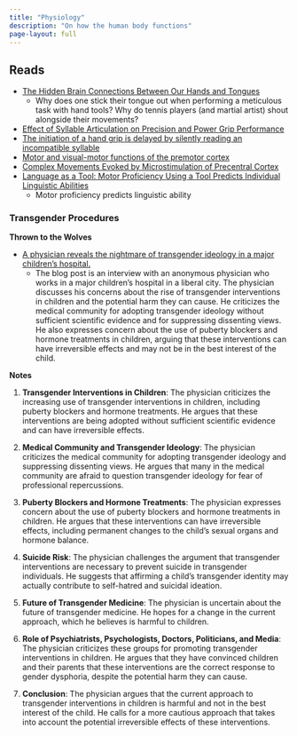 ```yaml
---
title: "Physiology"
description: "On how the human body functions"
page-layout: full
---
```


## Reads

- [The Hidden Brain Connections Between Our Hands and Tongues](https://www.quantamagazine.org/the-hidden-brain-connections-between-our-hands-and-tongues-20230828/)
    - Why does one stick their tongue out when performing a meticulous task with hand tools? Why do tennis players (and martial artist) shout alongside their movements?
- [Effect of Syllable Articulation on Precision and Power Grip Performance](https://journals.plos.org/plosone/article?id=10.1371/journal.pone.0053061)
- [The initiation of a hand grip is delayed by silently reading an incompatible syllable](https://www.researchsquare.com/article/rs-2239067/v1)
- [Motor and visual-motor functions of the premotor cortex](https://www.semanticscholar.org/paper/Motor-and-visual-motor-functions-of-the-premotor-Rizzolatti/72f51dca7a5abd0e7d7fc7846142f27e32715f51)
- [Complex Movements Evoked by Microstimulation of Precentral Cortex](https://www.sciencedirect.com/science/article/pii/S0896627302006980)
- [Language as a Tool: Motor Proficiency Using a Tool Predicts Individual Linguistic Abilities](https://www.frontiersin.org/articles/10.3389/fpsyg.2019.01639/full)
    - Motor proficiency predicts linguistic ability

### Transgender Procedures

**Thrown to the Wolves**

- [A physician reveals the nightmare of transgender ideology in a major children’s hospital.](https://www.city-journal.org/article/transgender-ideology-and-the-corruption-of-medicine)
    - The blog post is an interview with an anonymous physician who works in a major children's hospital in a liberal city. The physician discusses his concerns about the rise of transgender interventions in children and the potential harm they can cause. He criticizes the medical community for adopting transgender ideology without sufficient scientific evidence and for suppressing dissenting views. He also expresses concern about the use of puberty blockers and hormone treatments in children, arguing that these interventions can have irreversible effects and may not be in the best interest of the child.

**Notes**

1. **Transgender Interventions in Children**: The physician criticizes the increasing use of transgender interventions in children, including puberty blockers and hormone treatments. He argues that these interventions are being adopted without sufficient scientific evidence and can have irreversible effects.

2. **Medical Community and Transgender Ideology**: The physician criticizes the medical community for adopting transgender ideology and suppressing dissenting views. He argues that many in the medical community are afraid to question transgender ideology for fear of professional repercussions.

3. **Puberty Blockers and Hormone Treatments**: The physician expresses concern about the use of puberty blockers and hormone treatments in children. He argues that these interventions can have irreversible effects, including permanent changes to the child's sexual organs and hormone balance.

4. **Suicide Risk**: The physician challenges the argument that transgender interventions are necessary to prevent suicide in transgender individuals. He suggests that affirming a child's transgender identity may actually contribute to self-hatred and suicidal ideation.

5. **Future of Transgender Medicine**: The physician is uncertain about the future of transgender medicine. He hopes for a change in the current approach, which he believes is harmful to children.

6. **Role of Psychiatrists, Psychologists, Doctors, Politicians, and Media**: The physician criticizes these groups for promoting transgender interventions in children. He argues that they have convinced children and their parents that these interventions are the correct response to gender dysphoria, despite the potential harm they can cause.

7. **Conclusion**: The physician argues that the current approach to transgender interventions in children is harmful and not in the best interest of the child. He calls for a more cautious approach that takes into account the potential irreversible effects of these interventions.